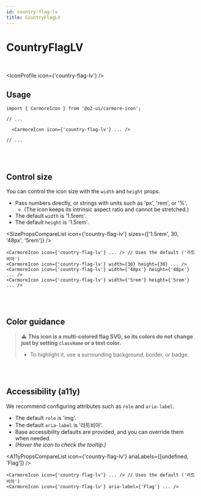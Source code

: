 ```yaml
---
id: country-flag-lv
title: CountryFlagLV
---
```




# CountryFlagLV

<br />

<IconProfile icon={'country-flag-lv'} />

## Usage

```tsx
import { CarmoreIcon } from '@o2-ui/carmore-icon';

// ...

  <CarmoreIcon icon={'country-flag-lv'} ... />

// ...
```

<br />
<br />

## Control size

You can control the icon size with the `width` and `height` props.

- Pass numbers directly, or strings with units such as 'px', 'rem', or '%'.
  - (The icon keeps its intrinsic aspect ratio and cannot be stretched.)
- The default `width` is '1.5rem'.
- The default `height` is '1.5rem'.

<SizePropsCompareList icon={'country-flag-lv'} sizes={['1.5rem', 30, '48px', '5rem']} />

```tsx
<CarmoreIcon icon={'country-flag-lv'} ... /> // Uses the default ('라트비아')
<CarmoreIcon icon={'country-flag-lv'} width={30} height={30} ... />
<CarmoreIcon icon={'country-flag-lv'} width={'48px'} height={'48px'} ... />
<CarmoreIcon icon={'country-flag-lv'} width={'5rem'} height={'5rem'} ... />
```

<br />
<br />

## Color guidance

> ⚠️ <b>This icon is a multi-colored flag SVG, so its colors do not change just by setting `className` or a text color.</b>
>
> - To highlight it, use a surrounding background, border, or badge.

<br />
<br />

## Accessibility (a11y)

We recommend configuring attributes such as `role` and `aria-label`.

- The default `role` is 'img'.
- The default `aria-label` is '라트비아'.
- Base accessibility defaults are provided, and you can override them when needed.
- _(Hover the icon to check the tooltip.)_

<A11yPropsCompareList icon={'country-flag-lv'} ariaLabels={[undefined, 'Flag']} />

```tsx
<CarmoreIcon icon={'country-flag-lv'} ... /> // Uses the default ('라트비아')
<CarmoreIcon icon={'country-flag-lv'} aria-label={'Flag'} ... />
```
